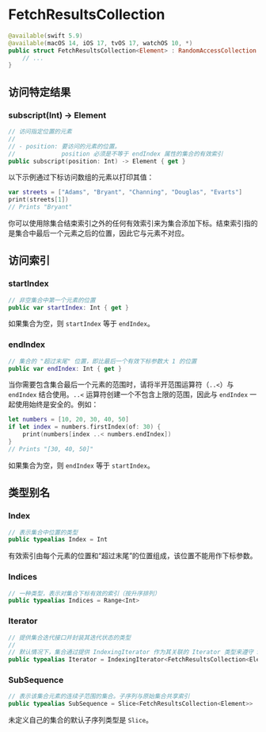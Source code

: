 # FetchResultsCollection

<OriginalSource
  title="FetchResultsCollection"
  url="https://developer.apple.com/documentation/swiftdata/fetchresultscollection"
  summary="高效地提供已完成获取结果的集合"
/>

```swift
@available(swift 5.9)
@available(macOS 14, iOS 17, tvOS 17, watchOS 10, *)
public struct FetchResultsCollection<Element> : RandomAccessCollection {
    // ...
}
```

## 访问特定结果

### subscript(Int) -> Element

```swift
// 访问指定位置的元素
//
// - position: 要访问的元素的位置。
//             position 必须是不等于 endIndex 属性的集合的有效索引
public subscript(position: Int) -> Element { get }
```

以下示例通过下标访问数组的元素以打印其值：

```swift
var streets = ["Adams", "Bryant", "Channing", "Douglas", "Evarts"]
print(streets[1])
// Prints "Bryant"
```

你可以使用除集合结束索引之外的任何有效索引来为集合添加下标。结束索引指的是集合中最后一个元素之后的位置，因此它与元素不对应。

## 访问索引

### startIndex

```swift
// 非空集合中第一个元素的位置
public var startIndex: Int { get }
```

如果集合为空，则 `startIndex` 等于 `endIndex`。

### endIndex

```swift
// 集合的 "超过末尾" 位置，即比最后一个有效下标参数大 1 的位置
public var endIndex: Int { get }
```

当你需要包含集合最后一个元素的范围时，请将半开范围运算符（`..<`）与 `endIndex` 结合使用。`..<` 运算符创建一个不包含上限的范围，因此与 `endIndex` 一起使用始终是安全的。例如：

```swift
let numbers = [10, 20, 30, 40, 50]
if let index = numbers.firstIndex(of: 30) {
    print(numbers[index ..< numbers.endIndex])
}
// Prints "[30, 40, 50]"
```

如果集合为空，则 `endIndex` 等于 `startIndex`。

## 类型别名

### Index

```swift
// 表示集合中位置的类型
public typealias Index = Int
```

有效索引由每个元素的位置和“超过末尾”的位置组成，该位置不能用作下标参数。

### Indices

```swift
// 一种类型，表示对集合下标有效的索引（按升序排列）
public typealias Indices = Range<Int>
```

### Iterator

```swift
// 提供集合迭代接口并封装其迭代状态的类型
//
// 默认情况下，集合通过提供 IndexingIterator 作为其关联的 Iterator 类型来遵守 Sequence 协议
public typealias Iterator = IndexingIterator<FetchResultsCollection<Element>>
```

### SubSequence

```swift
// 表示该集合元素的连续子范围的集合。子序列与原始集合共享索引
public typealias SubSequence = Slice<FetchResultsCollection<Element>>
```

未定义自己的集合的默认子序列类型是 `Slice`。
